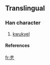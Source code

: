 ==Translingual==
===Han character===
{{Han char|rn=75|rad=木|as=01|sn=5|four=|canj=木弓 (DN), X木弓 (XDN)}}
# [[kwukyel]]
====References====
{{Han ref|kx=0509.121|dj=0893.031|hdz=21153.011|uh=6730|ud=26416}}

[[fr:朰]]